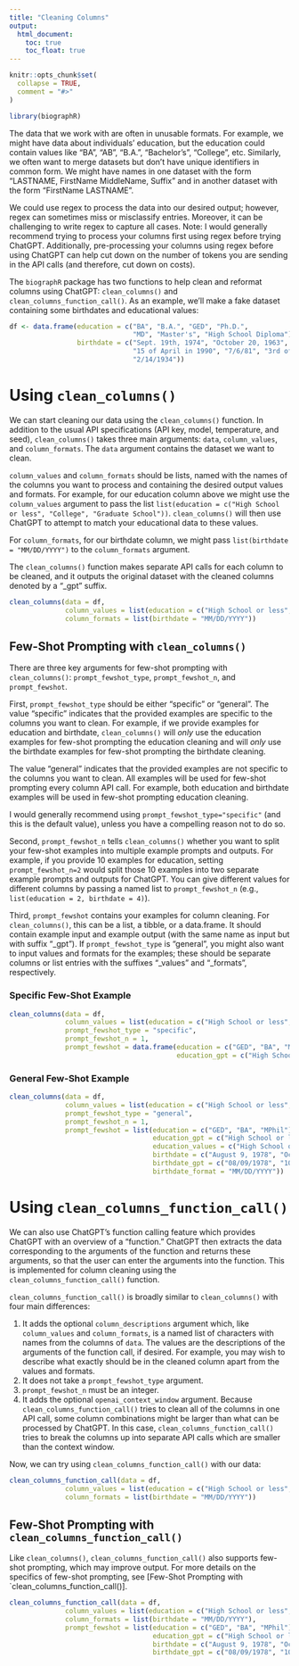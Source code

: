 ```yaml
---
title: "Cleaning Columns"
output: 
  html_document:
    toc: true
    toc_float: true
---
```


```r
knitr::opts_chunk$set(
  collapse = TRUE,
  comment = "#>"
)
```

```r
library(biographR)
```

The data that we work with are often in unusable formats. For example, we might have data about individuals' education, but the education could contain values like "BA", "AB", "B.A.", "Bachelor's", "College", etc. Similarly, we often want to merge datasets but don't have unique identifiers in common form. We might have names in one dataset with the form "LASTNAME, FirstName MiddleName, Suffix" and in another dataset with the form "FirstName LASTNAME".

We could use regex to process the data into our desired output; however, regex can sometimes miss or misclassify entries. Moreover, it can be challenging to write regex to capture all cases. Note: I would generally recommend trying to process your columns first using regex before trying ChatGPT. Additionally, pre-processing your columns using regex before using ChatGPT can help cut down on the number of tokens you are sending in the API calls (and therefore, cut down on costs).

The `biographR` package has two functions to help clean and reformat columns using ChatGPT: `clean_columns()` and `clean_columns_function_call()`. As an example, we'll make a fake dataset containing some birthdates and educational values:

```r
df <- data.frame(education = c("BA", "B.A.", "GED", "Ph.D.", 
                               "MD", "Master's", "High School Diploma"), 
                 birthdate = c("Sept. 19th, 1974", "October 20, 1963", "3.12.1987", 
                               "15 of April in 1990", "7/6/81", "3rd of August, 1953", 
                               "2/14/1934"))
```

# Using `clean_columns()`

We can start cleaning our data using the `clean_columns()` function. In addition to the usual API specifications (API key, model, temperature, and seed), `clean_columns()` takes three main arguments: `data`, `column_values`, and `column_formats`. The `data` argument contains the dataset we want to clean. 

`column_values` and `column_formats` should be lists, named with the names of the columns you want to process and containing the desired output values and formats. For example, for our education column above we might use the `column_values` argument to pass the list `list(education = c("High School or less", "College", "Graduate School"))`. `clean_columns()` will then use ChatGPT to attempt to match your educational data to these values. 

For `column_formats`, for our birthdate column, we might pass `list(birthdate = "MM/DD/YYYY")` to the `column_formats` argument.

The `clean_columns()` function makes separate API calls for each column to be cleaned, and it outputs the original dataset with the cleaned columns denoted by a "_gpt" suffix.

```r
clean_columns(data = df,
              column_values = list(education = c("High School or less", "College", "Graduate School")),
              column_formats = list(birthdate = "MM/DD/YYYY"))
```

## Few-Shot Prompting with `clean_columns()`

There are three key arguments for few-shot prompting with `clean_columns()`: `prompt_fewshot_type`, `prompt_fewshot_n`, and `prompt_fewshot`.

First, `prompt_fewshot_type` should be either "specific" or "general". The value "specific" indicates that the provided examples are specific to the columns you want to clean. For example, if we provide examples for education and birthdate, `clean_columns()` will *only* use the education examples for few-shot prompting the education cleaning and will *only* use the birthdate examples for few-shot prompting the birthdate cleaning. 

The value "general" indicates that the provided examples are not specific to the columns you want to clean. All examples will be used for few-shot prompting every column API call. For example, both education and birthdate examples will be used in few-shot prompting education cleaning. 

I would generally recommend using `prompt_fewshot_type="specific"` (and this is the default value), unless you have a compelling reason not to do so.

Second, `prompt_fewshot_n` tells `clean_columns()` whether you want to split your few-shot examples into multiple example prompts and outputs. For example, if you provide 10 examples for education, setting `prompt_fewshot_n=2` would split those 10 examples into two separate example prompts and outputs for ChatGPT. You can give different values for different columns by passing a named list to `prompt_fewshot_n` (e.g., `list(education = 2, birthdate = 4)`).

Third, `prompt_fewshot` contains your examples for column cleaning. For `clean_columns()`, this can be a list, a tibble, or a data.frame. It should contain example input and example output (with the same name as input but with suffix "_gpt"). If `prompt_fewshot_type` is "general", you might also want to input values and formats for the examples; these should be separate columns or list entries with the suffixes "_values" and "_formats", respectively. 

### Specific Few-Shot Example

```r
clean_columns(data = df,
              column_values = list(education = c("High School or less", "College", "Graduate School")),
              prompt_fewshot_type = "specific",
              prompt_fewshot_n = 1,
              prompt_fewshot = data.frame(education = c("GED", "BA", "MPhil", "BS", "Bachelor's", "10th grade"),
                                          education_gpt = c("High School or less", "College", "Graduate School", "College", "College", "High School or less")))
```

### General Few-Shot Example

```r
clean_columns(data = df,
              column_values = list(education = c("High School or less", "College", "Graduate School")),
              prompt_fewshot_type = "general",
              prompt_fewshot_n = 1,
              prompt_fewshot = list(education = c("GED", "BA", "MPhil"),
                                    education_gpt = c("High School or less", "College", "Graduate School"),
                                    education_values = c("High School or less", "College", "Graduate School"),
                                    birthdate = c("August 9, 1978", "Oct 10, 1935", "11th of January 1957"),
                                    birthdate_gpt = c("08/09/1978", "10/10/1935", "01/11/1957"),
                                    birthdate_format = "MM/DD/YYYY"))
```

# Using `clean_columns_function_call()`

We can also use ChatGPT's function calling feature which provides ChatGPT with an overview of a "function." ChatGPT then extracts the data corresponding to the arguments of the function and returns these arguments, so that the user can enter the arguments into the function. This is implemented for column cleaning using the `clean_columns_function_call()` function. 

`clean_columns_function_call()` is broadly similar to `clean_columns()` with four main differences: 

1. It adds the optional `column_descriptions` argument which, like `column_values` and `column_formats`, is a named list of characters with names from the columns of `data`. The values are the descriptions of the arguments of the function call, if desired. For example, you may wish to describe what exactly should be in the cleaned column apart from the values and formats. 
2. It does not take a `prompt_fewshot_type` argument. 
3. `prompt_fewshot_n` must be an integer.
4. It adds the optional `openai_context_window` argument. Because `clean_columns_function_call()` tries to clean all of the columns in one API call, some column combinations might be larger than what can be processed by ChatGPT. In this case, `clean_columns_function_call()` tries to break the columns up into separate API calls which are smaller than the context window.

Now, we can try using `clean_columns_function_call()` with our data:

```r
clean_columns_function_call(data = df,
              column_values = list(education = c("High School or less", "College", "Graduate School")),
              column_formats = list(birthdate = "MM/DD/YYYY"))
```

## Few-Shot Prompting with `clean_columns_function_call()`

Like `clean_columns()`, `clean_columns_function_call()` also supports few-shot prompting, which may improve output. For more details on the specifics of few-shot prompting, see [Few-Shot Prompting with `clean_columns_function_call()].

```r
clean_columns_function_call(data = df,
              column_values = list(education = c("High School or less", "College", "Graduate School")),
              column_formats = list(birthdate = "MM/DD/YYYY"), 
              prompt_fewshot = list(education = c("GED", "BA", "MPhil"), 
                                    education_gpt = c("High School or less", "College", "Graduate School"),
                                    birthdate = c("August 9, 1978", "Oct 10, 1935", "11th of January 1957"),
                                    birthdate_gpt = c("08/09/1978", "10/10/1935", "01/11/1957")))
```





